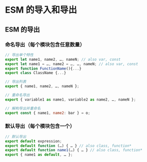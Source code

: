 # ESM 的导入和导出

## ESM 的导出

### 命名导出（每个模块包含任意数量）

```js
// 导出单个特性
export let name1, name2, …, nameN; // also var, const
export let name1 = …, name2 = …, …, nameN; // also var, const
export function FunctionName(){...}
export class ClassName {...}

// 导出列表
export { name1, name2, …, nameN };

// 重命名导出
export { variable1 as name1, variable2 as name2, …, nameN };

// 解构导出并重命名
export const { name1, name2: bar } = o;
```

### 默认导出（每个模块包含一个）

```js
// 默认导出
export default expression;
export default function (…) { … } // also class, function*
export default function name1(…) { … } // also class, function*
export { name1 as default, … };
```
